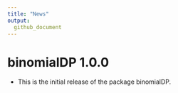 ```yaml
---
title: "News"
output: 
  github_document
---
```


# binomialDP 1.0.0

* This is the initial release of the package binomialDP.
